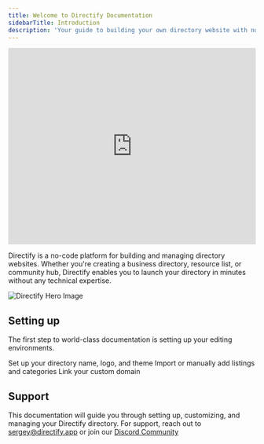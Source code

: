 ```yaml
---
title: Welcome to Directify Documentation
sidebarTitle: Introduction
description: 'Your guide to building your own directory website with no code'
---
```


<Frame>
  <iframe width="100%" height="400" src="https://www.youtube.com/embed/qyT-H5W9f6U?si=cN4WVGL3LR3np2YL" title="YouTube video player" frameborder="0" allow="accelerometer; autoplay; clipboard-write; encrypted-media; gyroscope; picture-in-picture; web-share" referrerpolicy="strict-origin-when-cross-origin" allowfullscreen></iframe>
</Frame>

Directify is a no-code platform for building and managing directory websites. Whether you're creating a business directory, resource list, or community hub, Directify enables you to launch your directory in minutes without any technical expertise.

<Frame>
  <img
    src="https://cdn.directify.app/directify-og-image.jpg"
    alt="Directify Hero Image"
  />
</Frame>

## Setting up

The first step to world-class documentation is setting up your editing environments.

<CardGroup cols={2}>
  <Card
    title="Create Directory"
    icon="folder-open"
    href="/directories/create-directory"
  >
    Set up your directory name, logo, and theme
  </Card>
  <Card
    title="Add Listings"
    icon="list-ul"
    href="/listings/add-listing"
  >
    Import or manually add listings and categories
  </Card>
    <Card
    title="Connect Domain"
    icon="globe"
    href="/directories/custom-domain"
  >
    Link your custom domain
  </Card>
</CardGroup>

## Support

This documentation will guide you through setting up, customizing, and managing your Directify directory. 
For support, reach out to [sergey@directify.app](mailto:sergey@directify.app) or join our [Discord Community](https://discord.gg/skvRJ6JhEd)